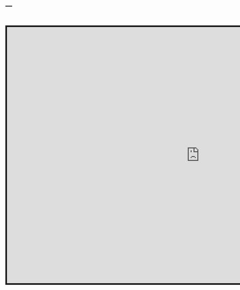 ---
---
<link rel="stylesheet" href="styles.css" type="text/css">
<br>

<iframe src="https://utrecht-university.shinyapps.io/Effects-Coding/" style="border: 5px solid; width: 1200px; height: 800px;"></iframe>